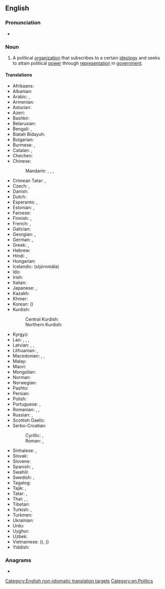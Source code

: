 ==English==
{{wikipedia}}

===Pronunciation===
* {{audio|En-uk-political party.ogg|Audio (UK)|lang=en}}

===Noun===
{{en-noun|political parties}}

# A political [[organization]] that subscribes to a certain [[ideology]] and seeks to attain political [[power]] through [[representation]] in [[government]].

====Translations====
{{trans-top|political organization}}
* Afrikaans: {{t|af|party}}
* Albanian: {{t+|sq|parti|f}}
* Arabic: {{t|ar|حِزْب|m}}, {{t|ar|حِزْب سِيَاسِيّ|m}}
* Armenian: {{t+|hy|կուսակցություն}}
* Asturian: {{t|ast|partíu|m}}
* Azeri: {{t+|az|partiya}}
* Bashkir: {{t|ba|фирҡә}}
* Belarusian: {{t|be|па́ртыя|f}}
* Bengali: {{t+|bn|দল|sc=Beng}}, {{t|bn|পার্টি|sc=Beng}}
* Biatah Bidayuh: {{t|bth|patii}}
* Bulgarian: {{t+|bg|па́ртия|f}}
* Burmese: {{t+|my|ပါတီ|sc=Mymr}}, {{t|my|[[နိုင်ငံရေး]][[ပါတီ]]}}
* Catalan: {{t+|ca|partit|m}}, {{t|ca|partit polític|m}}
* Chechen: {{t|ce|парти}}
* Chinese:
*: Mandarin: {{t+|cmn|政黨|sc=Hani}}, {{t+|cmn|政党|tr=zhèngdǎng|sc=Hani}}, {{qualifier|suffix}} {{t+|cmn|黨|alt=-黨|sc=Hani}}, {{t+|cmn|党|tr=-dǎng|alt=-党|sc=Hani}}
* Crimean Tatar: {{t|crh|fırqa}}, {{t|crh|siyasiy fırqa}}
* Czech: {{t+|cs|strana|f}}, {{t+|cs|politická strana|f}}
* Danish: {{t|da|parti|n}}
* Dutch: {{t+|nl|partij|f}}
* Esperanto: {{t+|eo|partio}}, {{t|eo|politiko partio}}
* Estonian: {{t|et|erakond}}, {{t+|et|partei}}
* Faroese: {{t|fo|flokkur|m}}
* Finnish: {{t|fi|[[poliittinen]] [[puolue]]}}, {{t+|fi|puolue}}
* French: {{t+|fr|parti|m}}, {{t|fr|[[parti]] [[politique]]}}
* Galician: {{t|gl|partido político|m}}
* Georgian: {{t|ka|პარტია}}, {{t|ka|პოლიტიკური პარტია}}
* German: {{t+|de|Partei|f}}, {{t|de|[[politische]] [[Partei]]|f}}
* Greek: {{t+|el|κόμμα|n}}, {{t|el|πολιτικό κόμμα|n}}
* Hebrew: {{t+|he|מִפְלָגָה|tr=miflagá}}
* Hindi: {{t+|hi|दल|m|sc=Deva}}, {{t+|hi|पार्टी|f|sc=Deva}}
* Hungarian: {{t+|hu|párt}}
* Icelandic: (stjórnmála) {{t|is|flokk}}
* Ido: {{t+|io|partiso}}
* Irish: {{t|ga|páirtí|m}}
* Italian: {{t+|it|partito|n}}
* Japanese: {{t+|ja|政党|tr=せいとう, seitō|sc=Jpan}}, {{qualifier|suffix}} {{t+|ja|党|tr=-とう, -tō|alt=-党|sc=Jpan}}
* Kazakh: {{t+|kk|партия|sc=Cyrl}}
* Khmer: {{t|km|គណបក្ស|sc=Khmr|tr=kʊən pak}}
* Korean: {{t+|ko|정당|sc=Hang}} ({{t+|ko|政黨|sc=Hani}})
* Kurdish:
*: Central Kurdish: {{t|ckb|پارتی|sc=ku-Arab}}
*: Northern Kurdish: {{t+|kmr|partî|f}}
{{trans-mid}}
* Kyrgyz: {{t+|ky|партия}}
* Lao: {{t|lo|ກ້ຳ}}, {{t|lo|ພວກ}}, {{t|lo|ພັກ}}, {{t|lo|ພັກ​ການ​ເມືອງ}}
* Latvian: {{t|lv|partija|f}}, {{t|lv|politiska partija|f}}, {{t|lv|politiskā partija|f}}
* Lithuanian: {{t+|lt|partija|f}}, {{t|lt|politinė partija|f}}
* Macedonian: {{t|mk|страна}}, {{t|mk|партија}}, {{t|mk|политичка партија|f}}
* Malay: {{t+|ms|parti}}
* Maori: {{t|mi|rōpū tōrangapū}}
* Mongolian: {{t+|mn|нам}}
* Norman: {{t|nrf|parti|m}}
* Norwegian: {{t+|no|parti|n}}
* Pashto: {{t-needed|ps}}
* Persian: {{t+|fa|حزب|tr=hezb|sc=fa-Arab}}
* Polish: {{t+|pl|partia|f}}
* Portuguese: {{t+|pt|partido|m}}, {{t|pt|partido político|m}}
* Romanian: {{t+|ro|partid|n}}, {{t|ro|partide politice|n-p}}, {{t|ro|partid politic|n}}
* Russian: {{t+|ru|па́ртия|f}}, {{t|ru|[[политический|полити́ческая]] [[па́ртия]]|f}}
* Scottish Gaelic: {{t|gd|pàirtidh|m}}
* Serbo-Croatian:
*: Cyrillic: {{t|sh|странка|f}}, {{t|sh|партија|f}}
*: Roman: {{t+|sh|stranka|f}}, {{t+|sh|partija|f}}
* Sinhalese: {{t|si|පක්ෂය}}, {{t|si|පාටිය}}
* Slovak: {{t|sk|strana|f}}
* Slovene: {{t+|sl|stranka|f}}
* Spanish: {{t+|es|partido|m}}, {{t|es|[[partido]] [[político]]|m}}
* Swahili: {{t+|sw|chama}}
* Swedish: {{t+|sv|politiskt parti|n}}, {{t+|sv|parti|n}}
* Tagalog: {{t|tl|lapian}}
* Tajik: {{t+|tg|партия|sc=Cyrl}}, {{t+|tg|ҳизб}}
* Tatar: {{t+|tt|фирка}}, {{t|tt|партия}}
* Thai: {{t+|th|พรรคการเมือง|sc=Thai}}, {{t+|th|พรรค}}, {{t+|th|คณะ}}
* Tibetan: {{t|bo|ཚོགས་པ}}
* Turkish: {{t+|tr|parti}}, {{t|tr|siyasî parti}}
* Turkmen: {{t|tk|partiýa}}
* Ukrainian: {{t|uk|па́ртія|f}}
* Urdu: {{t|ur|پارٹی|f|tr=pārṭī|sc=ur-Arab}}
* Uyghur: {{t|ug|پارتىيە}}
* Uzbek: {{t+|uz|partiya}}
* Vietnamese: {{t|vi|chánh đảng}} ({{t|vi|政黨}}), {{t+|vi|đảng}} ({{t|vi|黨}})
* Yiddish: {{t|yi|פּאַרטיי|f}}
{{trans-bottom}}

===Anagrams===
* {{anagrams|en|party political}}

[[Category:English non-idiomatic translation targets]]
[[Category:en:Politics]]